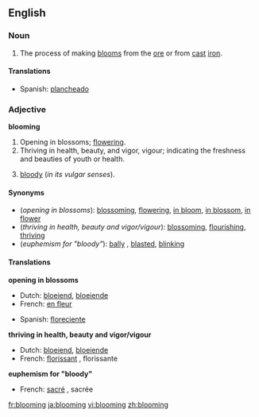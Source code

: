 ==English==

===Noun===
{{en-noun|-}}

# {{cattag|metallurgy}} The process of making [[bloom]]s from the [[ore]] or from [[cast]] [[iron]].

====Translations====
{{top}}
*Spanish: [[plancheado]]
{{mid}}
{{bottom}}

===Adjective===
'''blooming'''
{{en-adj}}

# Opening in blossoms; [[flower]]ing.
# Thriving in health, beauty, and vigor, vigour; indicating the freshness and beauties of youth or health.
# {{cattag|British|euphemistic}} [[bloody]] (''in its vulgar senses'').

====Synonyms====
*(''opening in blossoms''): [[blossoming]], [[flowering]], [[in bloom]], [[in blossom]], [[in flower]]
*(''thriving in health, beauty and vigor/vigour''): [[blossom]]ing, [[flourish]]ing, [[thrive|thriving]]
*(''euphemism for "bloody"''): [[bally]] {{british}}, [[blasted]], [[blinking]]

====Translations====
'''opening in blossoms'''
{{top}}
*Dutch: [[bloeiend]], [[bloeiende]]
*French: [[en fleur]]
{{mid}}
*Spanish: [[floreciente]]
{{bottom}}

'''thriving in health, beauty and vigor/vigour'''
{{top}}
*Dutch: [[bloeiend]], [[bloeiende]]
*French: [[florissant]] {{m}}, florissante {{f}}
{{mid}}
{{bottom}}

'''euphemism for "bloody"'''
{{top}}
*French: [[sacré]] {{m}}, sacrée {{f}}
{{mid}}
{{bottom}}

[[fr:blooming]]
[[ja:blooming]]
[[vi:blooming]]
[[zh:blooming]]